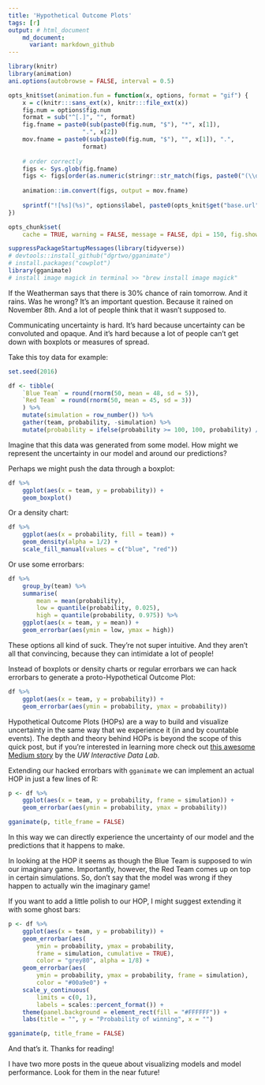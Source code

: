 ```yaml
---
title: 'Hypothetical Outcome Plots'
tags: [r]
output: # html_document
    md_document:
      variant: markdown_github
---
```


```r
library(knitr)
library(animation)
ani.options(autobrowse = FALSE, interval = 0.5)

opts_knit$set(animation.fun = function(x, options, format = "gif") {
    x = c(knitr:::sans_ext(x), knitr:::file_ext(x))
    fig.num = options$fig.num
    format = sub("^[.]", "", format)
    fig.fname = paste0(sub(paste0(fig.num, "$"), "*", x[1]), 
                     ".", x[2])
    mov.fname = paste0(sub(paste0(fig.num, "$"), "", x[1]), ".", 
                     format)
    
    # order correctly
    figs <- Sys.glob(fig.fname)
    figs <- figs[order(as.numeric(stringr::str_match(figs, paste0("(\\d+)\\.", x[2]))[, 2]))]
    
    animation::im.convert(figs, output = mov.fname)
    
    sprintf("![%s](%s)", options$label, paste0(opts_knit$get("base.url"), mov.fname))
})

opts_chunk$set(
    cache = TRUE, warning = FALSE, message = FALSE, dpi = 150, fig.show = "animate")
```

```r
suppressPackageStartupMessages(library(tidyverse))
# devtools::install_github("dgrtwo/gganimate")
# install.packages("cowplot")
library(gganimate)
# install image magick in terminal >> "brew install image magick"
```

If the Weatherman says that there is 30% chance of rain tomorrow. And it rains. Was he wrong? It's an important question. Because it rained on November 8th. And a lot of people think that it wasn't supposed to.

Communicating uncertainty is hard. It's hard because uncertainty can be convoluted and opaque. And it's hard because a lot of people can't get down with boxplots or measures of spread.

Take this toy data for example:

```r
set.seed(2016)

df <- tibble(
    `Blue Team` = round(rnorm(50, mean = 48, sd = 5)), 
    `Red Team` = round(rnorm(50, mean = 45, sd = 3))
    ) %>% 
    mutate(simulation = row_number()) %>% 
    gather(team, probability, -simulation) %>% 
    mutate(probability = ifelse(probability >= 100, 100, probability) / 100)
```

Imagine that this data was generated from some model. How might we represent the uncertainty in our model and around our predictions? 

Perhaps we might push the data through a boxplot:

```r
df %>% 
    ggplot(aes(x = team, y = probability)) +
    geom_boxplot()
```

Or a density chart: 

```r
df %>% 
    ggplot(aes(x = probability, fill = team)) + 
    geom_density(alpha = 1/2) + 
    scale_fill_manual(values = c("blue", "red"))
```

Or use some errorbars:

```r
df %>% 
    group_by(team) %>% 
    summarise(
        mean = mean(probability), 
        low = quantile(probability, 0.025),
        high = quantile(probability, 0.975)) %>% 
    ggplot(aes(x = team, y = mean)) +
    geom_errorbar(aes(ymin = low, ymax = high))
```

These options all kind of suck. They're not super intuitive. And they aren't all that convincing, because they can intimidate a lot of people!

Instead of boxplots or density charts or regular errorbars we can hack errorbars to generate a proto-Hypothetical Outcome Plot:

```r
df %>% 
    ggplot(aes(x = team, y = probability)) +
    geom_errorbar(aes(ymin = probability, ymax = probability))
```

Hypothetical Outcome Plots (HOPs) are a way to build and visualize uncertainty in the same way that we experience it (in and by countable events). The depth and theory behind HOPs is beyond the scope of this quick post, but if you're interested in learning more check out [this awesome Medium story](https://medium.com/hci-design-at-uw/hypothetical-outcomes-plots-experiencing-the-uncertain-b9ea60d7c740#.taennvi6g) by the *UW Interactive Data Lab*. 

Extending our hacked errorbars with `gganimate` we can implement an actual HOP in just a few lines of R:

```r
p <- df %>% 
    ggplot(aes(x = team, y = probability, frame = simulation)) +
    geom_errorbar(aes(ymin = probability, ymax = probability))

gganimate(p, title_frame = FALSE)
```

In this way we can directly experience the uncertainty of our model and the predictions that it happens to make. 

In looking at the HOP it seems as though the Blue Team is supposed to win our imaginary game. Importantly, however, the Red Team comes up on top in certain simulations. So, don't say that the model was wrong if they happen to actually win the imaginary game!

If you want to add a little polish to our HOP, I might suggest extending it with some ghost bars:

```r
p <- df %>%
    ggplot(aes(x = team, y = probability)) +
    geom_errorbar(aes(
        ymin = probability, ymax = probability, 
        frame = simulation, cumulative = TRUE), 
        color = "grey80", alpha = 1/8) +
    geom_errorbar(aes(
        ymin = probability, ymax = probability, frame = simulation), 
        color = "#00a9e0") +
    scale_y_continuous(
        limits = c(0, 1), 
        labels = scales::percent_format()) +
    theme(panel.background = element_rect(fill = "#FFFFFF")) +
    labs(title = "", y = "Probability of winning", x = "")

gganimate(p, title_frame = FALSE)
```

And that's it. Thanks for reading!

I have two more posts in the queue about visualizing models and model performance. Look for them in the near future!
